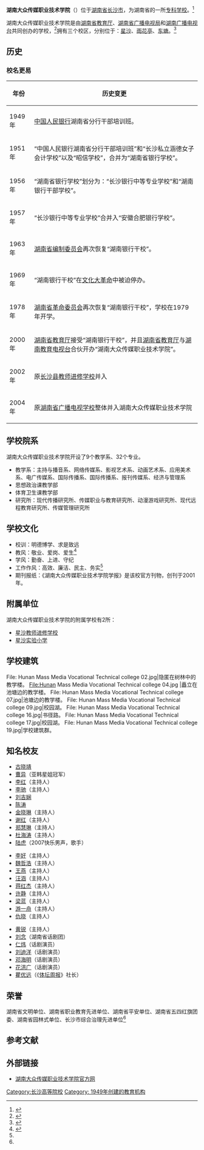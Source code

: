 {{primarysources|time=2019-01-24T03:27:29+00:00}}
{{coord|28.255949|N|113.078413|E|format=dms|region:CN_type:edu|display=title}}
{{Infobox university
| 名称 = 湖南大众传媒职业技术学院
| 外文名 = Hunan Mass Media Vocational Technical College
| 图像 = [[Image:Hunan_Mass_Media_Vocational_Technical_college_05.jpg|250px]]
| 图像说明 = 教学楼
| 校训 = 创意点亮人生
| 建校 = 1949年
| 闭校 = 
| 校庆日 = 8月19日
| 类型 = [[公立大学|公立大学]]
| 书记 = 袁维坤
| 校长 = 
| 院长 = 马于军<!-- 大专为院长 -->
| 教师 = 364人
| 职工 = 225人
| 学生 = 9600人
| 地址 = {{CHN}}[[湖南省|湖南省]][[长沙市|长沙市]]
| 校园环境 = 市区
| 面积 = 594亩<ref name="ios " />
| 老校名 = 
| 体育项目 = 
| 代表色 = <!--示例：[[紫色|紫色]]和[[金色|金色]] {{Color box|#232176}}{{Color box|#E2AF2D}} -->
| 昵称 = 
| 吉祥物 = 
| 隶属 = [[湖南省教育厅|湖南省教育厅]]
| 邮编 = 410100
| 电话 = 
| 网站 = [http://www.hnmmc.cn/index.htm 湖南大众传媒职业技术学院官方网]
| 标志 = <!-- [[Image:|225px]]-->
| 脚注 = 
}}
'''湖南大众传媒职业技术学院'''（{{lang-en|Hunan Mass Media Vocational Technical College}}）位于[[湖南省|湖南省]][[长沙市|长沙市]]，为湖南省的一所[[专科学校|专科学校]]。<ref>{{cite web|title=学校简介|url=http://www.hnmmc.cn/xygk/20070525/134617.html|publisher=湖南大众传媒职业技术学院官方网|archive-url=https://web.archive.org/web/20130328115421/http://www.hnmmc.cn/xygk/20070525/134617.html|archive-date=2013-03-28|dead-url=no}}</ref>

湖南大众传媒职业技术学院是由[[湖南省教育厅|湖南省教育厅]]、[[湖南省广播电视局|湖南省广播电视局]]和[[湖南广播电视台|湖南广播电视台]]共同创办的学校，<ref name="msa">{{cite web|title=发展沿革|url=http://www.hnmmc.cn/xygk/fzyg.htm|publisher=湖南大众传媒职业技术学院官方网|archive-url=https://web.archive.org/web/20130328104616/http://www.hnmmc.cn/xygk/fzyg.htm|archive-date=2013-03-28|dead-url=no}}</ref>拥有三个校区，分别位于：[[星沙镇|星沙]]、[[雨花亭|雨花亭]]、[[东塘|东塘]]。<ref name="ios">{{cite web|title=主要设施|url=http://www.hnmmc.cn/xygk/xyyx/zyss.htm|publisher=湖南大众传媒职业技术学院官方网|archive-url=https://web.archive.org/web/20130329180713/http://www.hnmmc.cn/xygk/xyyx/zyss.htm|archive-date=2013-03-29|dead-url=no}}</ref>

== 历史 ==
=== 校名更易 ===
{| class="wikitable"
|-
! 年份 !! 历史变更
|-
| 1949年 || [[中国人民银行|中国人民银行]]湖南省分行干部培训班。
|-
| 1951年 || “中国人民银行湖南省分行干部培训班”和“长沙私立涵德女子会计学校”以及“昭信学校”，合并为“湖南省银行学校”。
|-
| 1956年 || “湖南省银行学校”划分为：“长沙银行中等专业学校”和“湖南银行干部学校”。
|-
| 1957年 || “长沙银行中等专业学校”合并入“安徽合肥银行学校”。
|-
| 1963年 || [[湖南省编制委员会|湖南省编制委员会]]再次恢复“湖南银行干校”。
|-
| 1969年 || “湖南银行干校”在[[文化大革命|文化大革命]]中被迫停办。
|-
| 1978年 || [[湖南省革命委员会|湖南省革命委员会]]再次恢复“湖南银行干校”，学校在1979年开学。
|-
| 2000年 || [[湖南省教育厅|湖南省教育厅]]接受“湖南银行干校”，并且[[湖南省教育厅|湖南省教育厅]]与[[湖南教育电视台|湖南教育电视台]]合伙开办“湖南大众传媒职业技术学院”。
|-
| 2002年 || 原[[长沙县教师进修学校|长沙县教师进修学校]]并入
|-
| 2004年 || 原[[湖南省广播电视学校|湖南省广播电视学校]]整体并入湖南大众传媒职业技术学院
|}

== 学校院系 ==
湖南大众传媒职业技术学院开设了9个教学系、32个专业。
*教学系：主持与播音系、网络传媒系、影视艺术系、动画艺术系、应用美术系、电广传媒系、国际传播系、国际传播系、报刊传媒系、经济与管理系
*思想政治课教学部
*体育卫生课教学部
*研究所：现代传播研究所、传媒职业与教育研究所、动漫游戏研究所、现代远程教育研究所、传媒管理研究所

== 学校文化 ==
* 校训：明德博学、求是致远
* 教风：敬业、爱岗、爱生<ref name="gsq">{{cite web|title=校园文化|url=http://www.hnmmc.cn/xygk/images/jj10.jpg|publisher=湖南大众传媒职业技术学院官方网|archive-url=https://web.archive.org/web/20160304122650/http://www.hnmmc.cn/xygk/images/jj10.jpg|archive-date=2016-03-04|dead-url=no}}</ref>
* 学风：勤奋、上进、守纪
* 工作作风：高效、廉洁、民主、务实<ref name="gsq" />
* 期刊报纸：《湖南大众传媒职业技术学院学报》是该校官方刊物，创刊于2001年。

== 附属单位 ==
湖南大众传媒职业技术学院的附属学校有2所：
*[[星沙教师进修学校|星沙教师进修学校]]
*[[星沙实验小学|星沙实验小学]]

== 学校建筑 ==
<gallery>
File: Hunan Mass Media Vocational Technical college 02.jpg|隐匿在树林中的教学楼。
File:Hunan Mass Media Vocational Technical college 04.jpg |矗立在池塘边的教学楼。
File: Hunan Mass Media Vocational Technical college 07.jpg|池塘边的教学楼。
File: Hunan Mass Media Vocational Technical college 09.jpg|校园湖。
File: Hunan Mass Media Vocational Technical college 16.jpg|书径路。
File: Hunan Mass Media Vocational Technical college 17.jpg|校园湖。
File: Hunan Mass Media Vocational Technical college 19.jpg|学校建筑群。
</gallery>

== 知名校友 ==
{{Col-begin}}
{{Col-break}}
*[[古晓靖|古晓靖]]
*[[曹异|曹异]]（亚韩星姐冠军）
*[[李红|李红]]（主持人）
*[[李驰|李驰]]（主持人）
*[[刘吉娴|刘吉娴]]
*[[陈涛|陈涛]]
*[[金晓琳|金晓琳]]（主持人）
*[[谢红|谢红]]（主持人）
*[[郑慧琳|郑慧琳]]（主持人）
*[[杜海涛|杜海涛]]（主持人）
*[[陆虎|陆虎]]（2007快乐男声，歌手）
{{Col-break}}
*[[李好|李好]]（主持人）
*[[魏哲浩|魏哲浩]]（主持人）
*[[王燕|王燕]]（主持人）
*[[汪涵|汪涵]]（主持人）
*[[蒋红杰|蒋红杰]]（主持人）
*[[许静|许静]]（主持人）
*[[梁蓝|梁蓝]]（主持人）
*[[游一舟|游一舟]]（主持人）
*[[仇晓|仇晓]]（主持人）
{{Col-break}}
*[[黄锐|黄锐]]（主持人）
*[[刘念_(湖南省话剧团)|刘念]]（湖南省话剧团）
*[[仁炜|仁炜]]（话剧演员）
*[[刘迪洋|刘迪洋]]（话剧演员）
*[[邓海明|邓海明]]（话剧演员）
*[[花洪广|花洪广]]（话剧演员）
*[[瞿优远|瞿优远]]（《[[体坛周报|体坛周报]]》社长）
{{Col-end}}

== 荣誉 ==
湖南省文明单位、湖南省职业教育先进单位、湖南省平安单位、湖南省五四红旗团委、湖南省园林式单位、长沙市综合治理先进单位<ref name="msa" />

==参考文献==
{{reflist}}

== 外部链接 ==
{{Commons category|Hunan Mass Media Vocational Technical collage}}
*[http://www.hnmmc.cn/index.htm 湖南大众传媒职业技术学院官方网] {{Wayback|url=http://www.hnmmc.cn/index.htm |date=20120327072407 }}

{{湖南省高等院校}}

[[Category:长沙高等院校|Category:长沙高等院校]]
[[Category:_1949年创建的教育机构|Category: 1949年创建的教育机构]]